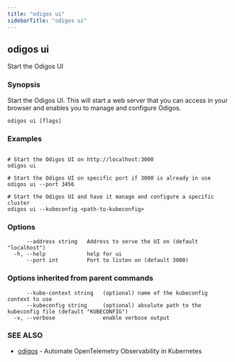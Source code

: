 ```yaml
---
title: "odigos ui"
sidebarTitle: "odigos ui"
---
```

## odigos ui

Start the Odigos UI

### Synopsis

Start the Odigos UI. This will start a web server that you can access in your browser and enables you to manage and configure Odigos.

```
odigos ui [flags]
```

### Examples

```

# Start the Odigos UI on http://localhost:3000
odigos ui

# Start the Odigos UI on specific port if 3000 is already in use
odigos ui --port 3456

# Start the Odigos UI and have it manage and configure a specific cluster
odigos ui --kubeconfig <path-to-kubeconfig>

```

### Options

```
      --address string   Address to serve the UI on (default "localhost")
  -h, --help             help for ui
      --port int         Port to listen on (default 3000)
```

### Options inherited from parent commands

```
      --kube-context string   (optional) name of the kubeconfig context to use
      --kubeconfig string     (optional) absolute path to the kubeconfig file (default "KUBECONFIG")
  -v, --verbose               enable verbose output
```

### SEE ALSO

* [odigos](/cli/odigos)	 - Automate OpenTelemetry Observability in Kubernetes